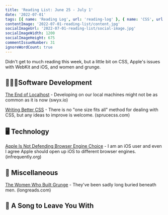 ```yaml
---
title: 'Reading List: June 25 - July 1'
date: '2022-07-01'
tags: [{ name: 'Reading Log', url: 'reading-log' }, { name: 'CSS', url: 'css'}, { name: 'Music', url: 'music'}, { name: 'Apple', url: 'apple'}, { name: 'Web Browsers', url: 'web-browsers'}]
contentImage: '2022-07-01-reading-list/content.jpg'
socialImageUrl: '2022-07-01-reading-list/social-image.jpg'
socialImageWidth: 1200
socialImageHeight: 675
commentIssueNumber: 31
ignoreWordCount: true
---
```


Didn't get to much reading this week, but a little bit on CSS, Apple's issues with WebKit and iOS, and women and grunge.

## 👨🏼‍💻Software Development

[The End of Localhost](https://swyx.io/the-end-of-localhost) - Developing on our local machines might not be as common as it is now <span className="domain-name">(swyx.io)</span>

[Writing Better CSS](https://sprucecss.com/blog/writing-better-css) - There is no "one size fits all" method for dealing with CSS, but any ideas to improve is welcome. <span className="domain-name">(sprucecss.com)</span>

## 🖥 Technology

[Apple Is Not Defending Browser Engine Choice](https://infrequently.org/2022/06/apple-is-not-defending-browser-engine-choice/) - I am an iOS user and even I agree Apple should open up iOS to different browser engines. <span className="domain-name">(infrequently.org)</span>

## 🎒 Miscellaneous

[The Women Who Built Grunge](https://longreads.com/2022/06/29/the-women-who-built-grunge/) - They've been sadly long buried beneath men. <span className="domain-name">(longreads.com)</span>

## 🎵 A Song to Leave You With

<YouTubeEmbed
    id="vfGZZJnoJ0U"
    title="Deaf Havana - Boston Square"
/>